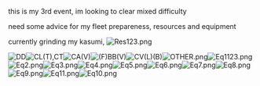this is my 3rd event, im looking to clear mixed difficulty

need some advice for my fleet prepareness, resources and equipment

currently grinding my kasumi, [[File:Res123.png|thumb]]

[[File:DD123456.png|thumb|DD]][[File:CL123456.png|thumb|CL(T),CT]][[File:CA12456.png|thumb|CA(V)]][[File:BB123456.png|thumb|(F)BB(V)]][[File:CV132456.png|thumb|CV(L)(B)]][[File:OTHER.png|thumb]][[File:Eq1123.png|thumb]][[File:Eq2.png|thumb]][[File:Eq3.png|thumb]][[File:Eq4.png|thumb]][[File:Eq5.png|thumb]][[File:Eq6.png|thumb]][[File:Eq7.png|thumb]][[File:Eq8.png|thumb]][[File:Eq9.png|thumb]][[File:Eq11.png|thumb]][[File:Eq10.png|thumb]]<ac_metadata title="advice for upcoming winter event"> </ac_metadata>